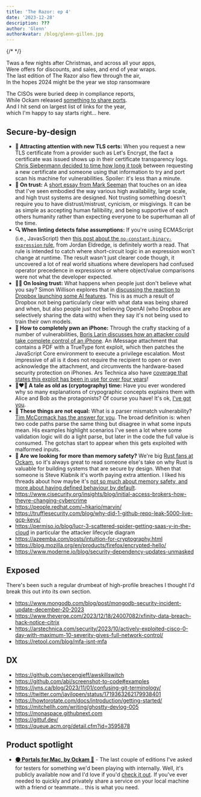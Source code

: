 ```yaml
---
title: 'The Razor: ep 4'
date: '2023-12-28'
description: ???
author: 'Glenn'
authorAvatar: /blog/glenn-gillen.jpg
---
```

{/* <!-- vale off --> */}

Twas a few nights after Christmas, and across all your apps,<br/>
Were offers for discounts, and sales, and end of year wraps.<br/>
The last edition of The Razor also flew through the air,<br/>
In the hopes 2024 might be the year we stop ransomware<br/>

The CISOs were buried deep in compliance reports,<br/>
While Ockam released [something to share ports](https://github.com/build-trust/ockam/blob/develop/examples/app/portals/README.md).<br/>
And I hit send on largest list of links for the year,<br/>
which I'm happy to say starts right&hellip; here.


## Secure-by-design

* **🪩 Attracting attention with new TLS certs:** When you request a new TLS certificate from a provider such as Let's Encrypt, the fact a certificate was issued shows up in their certificate transparency logs. [Chris Siebenmann decided to time how long it took](https://utcc.utoronto.ca/~cks/space/blog/web/WebProbeSpeedNewTLSCertificate) between requesting a new certificate and someone using that information to try and port scan his machine for vulnerabilities. Spoiler: it's less than a minute.
* **🤝 On trust:** A [short essay from Mark Seeman](https://blog.ploeh.dk/2023/03/20/on-trust-in-software-development/) that touches on an idea that I've seen embodied the way various high availability, large scale, and high trust systems are designed. Not trusting something doesn't require you to have distrust/mistrust, cynicism, or misgivings. It can be as simple as accepting human fallibility, and being supportive of each others humanity rather than expecting everyone to be superhuman all of the time.
* **🔍 When linting detects false assumptions:** If you're using ECMAScript (i.e., JavasScript) then [this post about the `no-constant-binary-expression` rule](https://eslint.org/blog/2022/07/interesting-bugs-caught-by-no-constant-binary-expression/), from Jordan Eldredge, is definitely worth a read. That rule is intended to catch where short-circuit logic in an expression won't change at runtime. The result wasn't just clearer code though, it uncovered a lot of real world situations where developers had confused operator precedence in expressions or where object/value comparisons were not what the developer expected.
* **🙅‍♂️ On losing trust:** What happens when people just don't believe what you say? Simon Willison explores that in [discussing the reaction to Dropbox launching some AI features](https://simonwillison.net/2023/Dec/14/ai-trust-crisis/). This is as much a result of Dropbox not being particularly clear with what data was being shared and when, but also people just not believing OpenAI (who Dropbox are selectively sharing the data with) when they say it's not being used to train their own models.
* **📱 How to completely pwn an iPhone:** Through the crafty stacking of a number of vulnerabilities, [Boris Larin discusses how an attacker could take complete control of an iPhone](https://securelist.com/operation-triangulation-the-last-hardware-mystery/111669/). An iMessage attachment that contains a PDF with a TrueType font exploit, which then patches the JavaScript Core environment to execute a privilege escalation. Most impressive of all is it does not require the recipient to open or even acknowledge the attachment, and circumvents the hardware-based security protection on iPhones. Ars Technica also have [coverage that states this exploit has been in use for over four years](https://arstechnica.com/security/2023/12/exploit-used-in-mass-iphone-infection-campaign-targeted-secret-hardware-feature/)!
* **👩‍❤️‍👨 A tale as old as (cryptography) time:** Have you ever wondered why so many explanations of crypographic concepts explains them with Alice and Bob as the protagonists? Of course you have! It's ok, [I've got you](http://cryptocouple.com/).
* **🚫 These things are not equal:** What is a parser mismatch vulnerability? [Tim McCormack has the answer for you](https://www.brainonfire.net/blog/2022/04/11/what-is-parser-mismatch/). The broad definition is: when two code paths parse the same thing but disagree in what some inputs mean. His examples highlight scenarios I've seen a lot where some validation logic will do a light parse, but later in the code the full value is consumed. The gotchas start to appear when this gets exploited with malformed inputs.
* **🛟 Are we looking for more than memory safety?** We're big [Rust fans at Ockam](), so it's always great to read someone else's take on why Rust is valuable for building systems that are secure by design. When that someone is Steve Klabnik it's worth paying extra attention. I liked his threads about how maybe it's [not so much about memory safety, and more about having defined behaviour by default](https://steveklabnik.com/writing/memory-safety-is-a-red-herring).
* https://www.cisecurity.org/insights/blog/initial-access-brokers-how-theyre-changing-cybercrime
* https://people.redhat.com/~hkario/marvin/
* https://trufflesecurity.com/blog/why-did-1-github-repo-leak-5000-live-gcp-keys/
* https://permiso.io/blog/lucr-3-scattered-spider-getting-saas-y-in-the-cloud in particular the attacker lifecycle diagram
* https://azeemba.com/posts/intuition-for-cryptography.html
* https://blog.mozilla.org/en/products/firefox/encrypted-hello/
* https://www.moderne.io/blog/security-dependency-updates-unmasked

## Exposed

There's been such a regular drumbeat of high-profile breaches I thought I'd break
this out into its own section.

* https://www.mongodb.com/blog/post/mongodb-security-incident-update-december-20-2023
* https://www.theverge.com/2023/12/18/24007082/xfinity-data-breach-hack-notice-citrix
* https://arstechnica.com/security/2023/10/actively-exploited-cisco-0-day-with-maximum-10-severity-gives-full-network-control/
* https://retool.com/blog/mfa-isnt-mfa


## DX

* https://github.com/secengjeff/awskillswitch
* https://github.com/abi/screenshot-to-code#examples
* https://jvns.ca/blog/2023/11/01/confusing-git-terminology/
* https://twitter.com/javilopen/status/1719363262179938401
* https://howtorotate.com/docs/introduction/getting-started/
* https://mitchellh.com/writing/ghostty-devlog-005
* https://monaspace.githubnext.com
* https://gittuf.dev/
* https://queue.acm.org/detail.cfm?id=3595878

## Product spotlight

* **[🟠 Portals for Mac, by Ockam 🔵](https://github.com/build-trust/ockam/blob/develop/examples/app/portals/README.md)** - The last couple of editions I've asked for testers for something we'd been playing with internally. Well, it's publicly available now and I'd love if you'd [check it out](https://github.com/build-trust/ockam/blob/develop/examples/app/portals/README.md). If you've ever needed to quickly and privately share a service on your local machine with a friend or teammate&hellip; this is what you need.
